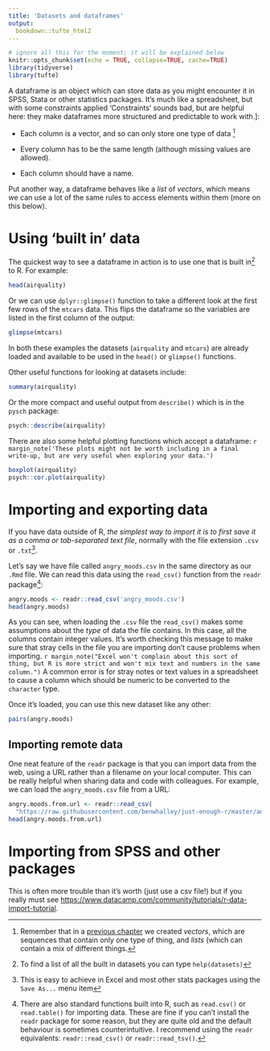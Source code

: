 ```yaml
---
title: 'Datasets and dataframes'
output: 
  bookdown::tufte_html2
---
```

  

```r
# ignore all this for the moment; it will be explained below
knitr::opts_chunk$set(echo = TRUE, collapse=TRUE, cache=TRUE)
library(tidyverse)
library(tufte)
```


A dataframe is an object which can store data as you might encounter it in SPSS, Stata or other statistics packages. It's much like a spreadsheet, but with some constraints applied 
'Constraints' sounds bad, but are helpful here: they make dataframes more structured and predictable to work with.]:

- Each column is a vector, and so can only store one type of data ^[Remember that in a [previous chapter](start_here.html) we created *vectors*, which are sequences that contain only one type of thing, and *lists* (which can contain a mix of different things.]

- Every column has to be the same length (although missing values are allowed).

- Each column should have a name.


Put another way, a dataframe behaves like a *list* of *vectors*, which means we can use a lot of the same rules to access elements within them (more on this below).


# Using 'built in' data 



The quickest way to see a dataframe in action is to use one that is built in[^builtin] to R. For example:

[^builtin]:
  To find a list of all the built in datasets you can type `help(datasets)`

```r
head(airquality)
```

Or we can use `dplyr::glimpse()` function to take a different look at the first few rows of the `mtcars` data. This flips the dataframe so the variables are listed in the first column of the output:

```r
glimpse(mtcars)
```


In both these examples the datasets (`airquality` and `mtcars`) are already loaded and available to be used in the `head()` or `glimpse()` functions.


Other useful functions for looking at datasets include:

```r
summary(airquality)
```


Or the more compact and useful output from `describe()` which is in the `pysch` package:

```r
psych::describe(airquality)
```


There are also some helpful plotting functions which accept a dataframe:
`r margin_note('These plots might not be worth including in a final write-up, but are very useful when exploring your data.')`

```r
boxplot(airquality)
psych::cor.plot(airquality)
```


# Importing and exporting data


If you have data outside of R, *the simplest way to import it is to first save it as a comma or tab-separated text file*, normally with the file extension `.csv` or `.txt`^[This is easy to achieve in Excel and most other stats packages using the `Save As...` menu item].

Let's say we have file called `angry_moods.csv` in the same directory as our `.Rmd` file. We can read this data using the `read_csv()` function from the `readr` package[^readr]:


[^readr]:
  There are also standard functions built into R, such as `read.csv()` or `read.table()` for importing data. These are fine if you can't install the `readr` package for some reason, but they are quite old and the default behaviour is sometimes counterintuitive. I recommend using the `readr` equivalents: `readr::read_csv()` or `readr::read_tsv()`.


```r
angry.moods <- readr::read_csv('angry_moods.csv')
head(angry.moods)
```



As you can see, when loading the `.csv` file the `read_csv()` makes some assumptions about the *type*  of data the file contains. In this case, all the columns contain integer values. It's worth checking this message to make sure that stray cells in the file you are importing don't cause problems when importing. 
`r margin_note("Excel won't complain about this sort of thing, but R is more strict and won't mix text and numbers in the same column.")`
A common error is for stray notes or text values in a spreadsheet to cause a column which should be numeric to be converted to the `character` type.




Once it's loaded, you can use this new dataset like any other:


```r
pairs(angry.moods)
```



## Importing remote data

One neat feature of the `readr` package is that you can import data from the web, using a URL rather than a filename on your local computer. This can be really helpful when sharing data and code with colleagues. For example, we can load the `angry_moods.csv` file from a URL:


```r
angry.moods.from.url <- readr::read_csv(
  "https://raw.githubusercontent.com/benwhalley/just-enough-r/master/angry_moods.csv")
head(angry.moods.from.url)
```




# Importing from SPSS and other packages

This is often more trouble than it's worth (just use a csv file!) but if you really must see <https://www.datacamp.com/community/tutorials/r-data-import-tutorial>.
